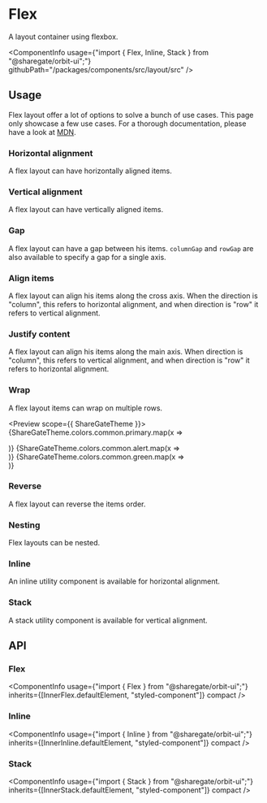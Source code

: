 
<Meta
    title="Components/Flex"
    id="flex"
/>

# Flex

<Tagline>A layout container using flexbox.</Tagline>

<ComponentInfo
    usage={"import { Flex, Inline, Stack } from \"@sharegate/orbit-ui\";"}
    githubPath="/packages/components/src/layout/src"
/>

## Usage

Flex layout offer a lot of options to solve a bunch of use cases. This page only showcase a few use cases. For a thorough documentation, please have a look at [MDN](https://developer.mozilla.org/en-US/docs/Learn/CSS/CSS_layout/Flexbox).

### Horizontal alignment

A flex layout can have horizontally aligned items.

<Preview>
    <Story name="horizontal">
        <Flex direction="row" gap={2}>
            <Div backgroundColor="primary-5" width={9} height={9} />
            <Div backgroundColor="alert-5" width={9} height={9} />
            <Div backgroundColor="green-5" width={9} height={9} />
        </Flex>
    </Story>
</Preview>

### Vertical alignment

A flex layout can have vertically aligned items.

<Preview>
    <Story name="vertical">
        <Flex direction="column" gap={2}>
            <Div backgroundColor="primary-5" width={9} height={9} />
            <Div backgroundColor="alert-5" width={9} height={9} />
            <Div backgroundColor="green-5" width={9} height={9} />
        </Flex>
    </Story>
</Preview>

### Gap

A flex layout can have a gap between his items. `columnGap` and `rowGap` are also available to specify a gap for a single axis.

<Preview>
    <Story name="gap">
        <Flex direction="row" gap={2}>
            <Div backgroundColor="primary-5" width={9} height={9} />
            <Div backgroundColor="alert-5" width={9} height={9} />
            <Div backgroundColor="green-5" width={9} height={9} />
        </Flex>
    </Story>
</Preview>

### Align items

A flex layout can align his items along the cross axis. When the direction is "column", this refers to horizontal alignment, and when direction is "row" it refers to vertical alignment.

<Preview>
    <Story name="align items">
        <Flex alignItems="center" direction="column" gap={2}>
            <Div backgroundColor="primary-5" width={9} height={9} />
            <Div backgroundColor="alert-5" width={9} height={9} />
            <Div backgroundColor="green-5" width={9} height={9} />
        </Flex>
    </Story>
</Preview>

### Justify content

A flex layout can align his items along the main axis. When direction is "column", this refers to vertical alignment, and when direction is "row" it refers to horizontal alignment.

<Preview>
    <Story name="justify content">
        <Flex justifyContent="center" gap={2}>
            <Div backgroundColor="primary-5" width={9} height={9} />
            <Div backgroundColor="alert-5" width={9} height={9} />
            <Div backgroundColor="green-5" width={9} height={9} />
        </Flex>
    </Story>
</Preview>

### Wrap

A flex layout items can wrap on multiple rows.

<Preview scope={{ ShareGateTheme }}>
    <Story name="wrap">
        <Flex wrap="wrap" gap={1} width={18}>
            {ShareGateTheme.colors.common.primary.map(x => <Div backgroundColor={x} width={6} height={6} key={x} />)}
            {ShareGateTheme.colors.common.alert.map(x => <Div backgroundColor={x} width={6} height={6} key={x} />)}
            {ShareGateTheme.colors.common.green.map(x => <Div backgroundColor={x} width={6} height={6} key={x} />)}
        </Flex>
    </Story>
</Preview>

### Reverse

A flex layout can reverse the items order.

<Preview>
    <Story name="reverse">
        <Flex reverse gap={2}>
            <Div backgroundColor="primary-5" width={9} height={9} />
            <Div backgroundColor="alert-5" width={9} height={9} />
            <Div backgroundColor="green-5" width={9} height={9} />
        </Flex>
    </Story>
</Preview>

### Nesting

Flex layouts can be nested.

<Preview>
    <Story name="nesting">
        <Flex gap={4}>
            <Flex gap={2}>
                <Div backgroundColor="primary-5" width={9} height={9} />
                <Div backgroundColor="primary-5" width={9} height={9} />
            </Flex>
            <Flex direction="column" gap={2}>
                <Div backgroundColor="alert-5" width={9} height={9} />
                <Div backgroundColor="alert-5" width={9} height={9} />
            </Flex>
            <Flex gap={2}>
                <Div backgroundColor="green-5" width={9} height={9} />
                <Div backgroundColor="green-5" width={9} height={9} />
            </Flex>
        </Flex>
    </Story>
</Preview>

### Inline

An inline utility component is available for horizontal alignment.

<Preview>
    <Story name="inline">
        <Inline>
            <Div backgroundColor="primary-5" width={9} height={9} />
            <Div backgroundColor="alert-5" width={9} height={9} />
            <Div backgroundColor="green-5" width={9} height={9} />
        </Inline>
    </Story>
</Preview>

### Stack

A stack utility component is available for vertical alignment.

<Preview>
    <Story name="stack">
        <Stack>
            <Div backgroundColor="primary-5" width={9} height={9} />
            <Div backgroundColor="alert-5" width={9} height={9} />
            <Div backgroundColor="green-5" width={9} height={9} />
        </Stack>
    </Story>
</Preview>

## API

### Flex

<ComponentInfo
    usage={"import { Flex } from \"@sharegate/orbit-ui\";"}
    inherits={[InnerFlex.defaultElement, "styled-component"]}
    compact
/>

<ArgsTable of={InnerFlex} sort="alpha" />

### Inline

<ComponentInfo
    usage={"import { Inline } from \"@sharegate/orbit-ui\";"}
    inherits={[InnerInline.defaultElement, "styled-component"]}
    compact
/>

<ArgsTable of={InnerInline} sort="alpha" />

### Stack

<ComponentInfo
    usage={"import { Stack } from \"@sharegate/orbit-ui\";"}
    inherits={[InnerStack.defaultElement, "styled-component"]}
    compact
/>

<ArgsTable of={InnerStack} sort="alpha" />
